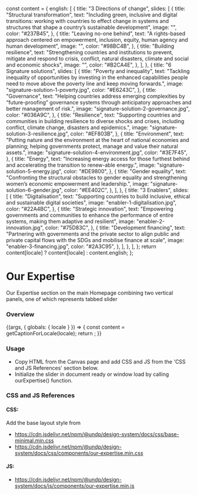 
  const content = {
    english: [
      {
        title: "3 Directions of change",
        slides: [
          {
            title: "Structural transformation",
            text: "Including green, inclusive and digital transitions: working with countries to effect change in systems and structures that shape a country’s sustainable development",
            image: "",
            color: "#237B45",
          },
          {
            title: "Leaving no-one behind",
            text: "A rights-based approach centered on empowerment, inclusion, equity, human agency and human development",
            image: "",
            color: "#98BC4B",
          },
          {
            title: "Building resilience",
            text: "Strengthening countries and institutions to prevent, mitigate and respond to crisis, conflict, natural disasters, climate and social and economic shocks",
            image: "",
            color: "#B2CA4E",
          },
        ],
      },
      {
        title: "6 Signature solutions",
        slides: [
          {
            title: "Poverty and inequality",
            text: "Tackling inequality of opportunities by investing in the enhanced capabilities people need to move above the poverty line and keep moving forwards.",
            image: "signature-solution-1-poverty.jpg",
            color: "#E6243C",
          },
          {
            title: "Governance",
            text: "Helping countries address emerging complexities by “future-proofing” governance systems through anticipatory approaches and better management of risk.",
            image: "signature-solution-2-governance.jpg",
            color: "#036A9C",
          },
          {
            title: "Resilience",
            text: "Supporting countries and communities in building resilience to diverse shocks and crises, including conflict, climate change, disasters and epidemics.",
            image: "signature-solution-3-resilience.jpg",
            color: "#EF803B",
          },
          {
            title: "Environment",
            text: "Putting nature and the environment at the heart of national economies and planning; helping governments protect, manage and value their natural assets.",
            image: "signature-solution-4-environment.jpg",
            color: "#3E7F45",
          },
          {
            title: "Energy",
            text: "Increasing energy access for those furthest behind and accelerating the transition to renew-able energy.",
            image: "signature-solution-5-energy.jpg",
            color: "#DE9800",
          },
          {
            title: "Gender equality",
            text: "Confronting the structural obstacles to gender equality and strengthening women’s economic empowerment and leadership.",
            image: "signature-solution-6-gender.jpg",
            color: "#EE402C",
          },
        ],
      },
      {
        title: "3 Enablers",
        slides: [
          {
            title: "Digitalisation",
            text: "Supporting countries to build inclusive, ethical and sustainable digital societies",
            image: "enabler-1-digitalisation.jpg",
            color: "#22A4BC",
          },
          {
            title: "Strategic innovation",
            text: "Empowering governments and communities to enhance the performance of entire systems, making them adaptive and resilient",
            image: "enabler-2-innovation.jpg",
            color: "#75D83C",
          },
          {
            title: "Development financing",
            text: "Partnering with governments and the private sector to align public and private capital flows with the SDGs and mobilise finance at scale",
            image: "enabler-3-financing.jpg",
            color: "#2A3C95",
          },
        ],
      },
    ],
  };
  return content[locale] ? content[locale] : content.english;
};

<Meta title="Patterns/Our Expertise" component={OurExpertise} />

# Our Expertise

Our Expertise section on the main Homepage combining two vertical panels, one of which represents tabbed slider

### Overview

<Canvas>
  <Story name="Our Expertise">
    {(args, { globals: { locale } }) => {
      const content = getCaptionForLocale(locale);
      return <OurExpertise content={content}></OurExpertise>;
    }}
  </Story>
</Canvas>

### Usage

- Copy HTML from the Canvas page and add CSS and JS from the 'CSS and JS References' section below.
- Initialize the slider in document ready or window load by calling ourExpertise() function.

### CSS and JS References

#### CSS:

Add the base layout style from

- https://cdn.jsdelivr.net/npm/@undp/design-system/docs/css/base-minimal.min.css
- https://cdn.jsdelivr.net/npm/@undp/design-system/docs/css/components/our-expertise.min.css

#### JS:

- https://cdn.jsdelivr.net/npm/@undp/design-system/docs/js/components/our-expertise.min.js
